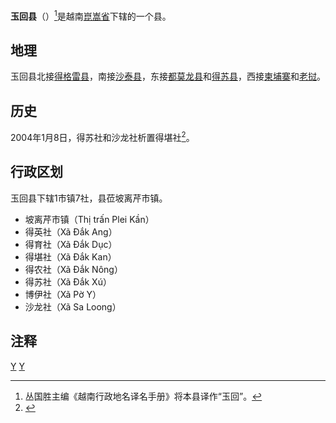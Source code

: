 {{Infobox Settlement
|name                   = 玉回县
|settlement_type        = 县
|official_name          = 
|other_name             = 
|native_name            = {{lang|vi|Huyện Ngọc Hồi}}
|nickname               = 
|motto                  = 
|image_skyline          = Bo Y Border Gate, Kon Tum Province, Viet Nam.JPG
|imagesize              = 
|image_caption          = 
|image_flag             = 
|flag_size              = 
|image_seal             = 
|seal_size              = 
|image_shield           = 
|shield_size            = 
|image_blank_emblem     = 
|blank_emblem_size      = 
|image_map              = {{Infobox mapframe|frame-width=250|zoom=10}}
|mapsize                = 
|map_caption            = 
|image_map1             = 
|mapsize1               = 
|map_caption1           = 
|pushpin_map            = Vietnam
|pushpin_label_position = bottom
|pushpin_map_caption    = 
|pushpin_map1           = 
|pushpin_label_position1= 
|pushpin_map_caption1   = 
|subdivision_type       = 国家
|subdivision_name       = {{flag|Vietnam}}
|subdivision_type1      = [[越南行政区划|省]]
|subdivision_name1      = [[崑嵩省|崑嵩省]]
|subdivision_type2      = 行政区划
|subdivision_name2      = 1市镇7社
|subdivision_type3      = 
|subdivision_name3      = 
|seat_type              = 县莅
|seat                   = {{link-vi|坡离芹市镇|Plei Kần}}
|government_type        = 
|leader_title           = 
|leader_name            = 
|leader_title1          = 
|leader_name1           = 
|established_title      = 
|established_date       = 
|area_magnitude         = 
|unit_pref              = 
|area_footnotes         = 
|area_total_km2         = 824
|area_land_km2          = 
|area_water_km2         = 
|area_water_percent     = 
|area_urban_km2         = 
|area_metro_km2         = 
|population_as_of       = 2019年
|population_footnotes   = 
|population_note        = 
|population_total       = 45800
|population_density_km2 = auto
|population_metro             = 
|population_density_metro_km2 = 
|population_urban             = 
|population_density_urban_km2 = 
|timezone               = [[越南标准时间|越南标准时间]]
|utc_offset             = +7
|elevation_footnotes    = 
|elevation_m            = 
|coor_type              = 
|coordinates            = 
|postal_code_type       = 
|postal_code            = 
|area_code              = 
|website                = [http://ngochoi.kontum.gov.vn 玉回县电子信息门户网站]
|footnotes              = 
}}
'''玉回县'''（{{vie|v='''Huyện Ngọc Hồi'''}}）<ref>丛国胜主编《越南行政地名译名手册》将本县译作“玉回”。</ref>是越南[[崑嵩省|崑嵩省]]下辖的一个县。

==地理==
玉回县北接[[得格雷县|得格雷县]]，南接[[沙泰县|沙泰县]]，东接[[都莫龙县|都莫龙县]]和[[得苏县|得苏县]]，西接[[柬埔寨|柬埔寨]]和[[老挝|老挝]]。

==历史==
2004年1月8日，得苏社和沙龙社析置得堪社<ref>{{Cite web |url=https://thuvienphapluat.vn/van-ban/Bo-may-hanh-chinh/Nghi-dinh-13-2004-ND-CP-thanh-lap-phuong-xa-thuoc-thi-xa-Kon-Tum-va-cac-huyen-Kon-Ray-Ngoc-Hoi-Kon-Plong-tinh-Kon-Tum-52430.aspx |title=Nghị định 13/2004/NĐ-CP về việc thành lập phường, xã thuộc thị xã Kon Tum và các huyện Kon Rẫy, Ngọc Hồi, Kon Plông, tỉnh Kon Tum |accessdate=2020-04-28 |archive-date=2020-04-01 |archive-url=https://web.archive.org/web/20200401171416/https://thuvienphapluat.vn/van-ban/Bo-may-hanh-chinh/Nghi-dinh-13-2004-ND-CP-thanh-lap-phuong-xa-thuoc-thi-xa-Kon-Tum-va-cac-huyen-Kon-Ray-Ngoc-Hoi-Kon-Plong-tinh-Kon-Tum-52430.aspx |dead-url=no }}</ref>。

==行政区划==
玉回县下辖1市镇7社，县莅坡离芹市镇。
*坡离芹市镇（Thị trấn Plei Kần）
*得英社（Xã Đắk Ang）
*得育社（Xã Đắk Dục）
*得堪社（Xã Đắk Kan）
*得农社（Xã Đắk Nông）
*得苏社（Xã Đắk Xú）
*博伊社（Xã Pờ Y）
*沙龙社（Xã Sa Loong）

==注释==
{{reflist}}

{{崑嵩省行政区划}}
{{越南西原之县市镇区域划分}}

[[Category:越南县份|Y]]
[[Category:崑嵩省|Y]]
